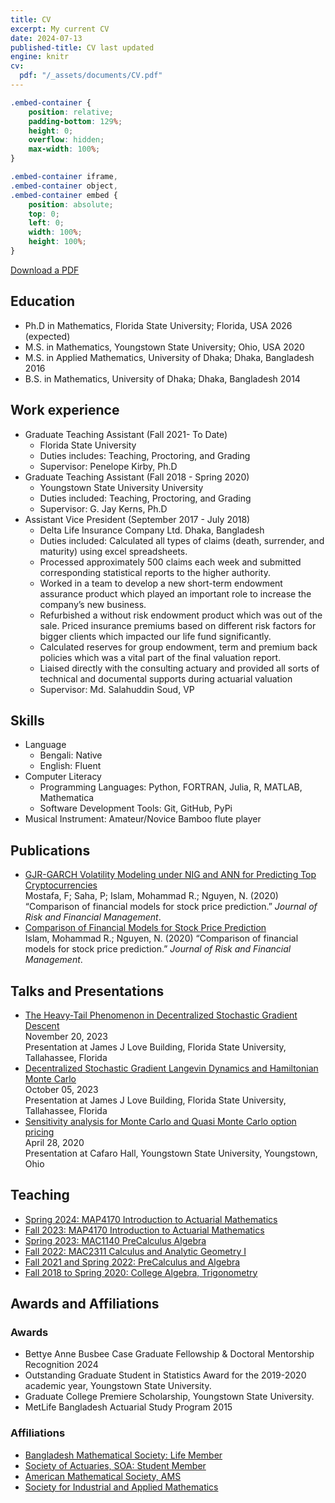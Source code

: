```yaml
---
title: CV
excerpt: My current CV
date: 2024-07-13
published-title: CV last updated
engine: knitr 
cv:
  pdf: "/_assets/documents/CV.pdf"
---
```


```css
.embed-container {
    position: relative;
    padding-bottom: 129%;
    height: 0;
    overflow: hidden;
    max-width: 100%;
}

.embed-container iframe,
.embed-container object,
.embed-container embed {
    position: absolute;
    top: 0;
    left: 0;
    width: 100%;
    height: 100%;
}
```

```{=html}
<p class="text-center">
  <a class="btn btn-primary btn-lg cv-download" href="`r rmarkdown::metadata$cv$pdf`" target="_blank">
    Download a PDF
  </a>
</p>
```  

<script async src="https://pagead2.googlesyndication.com/pagead/js/adsbygoogle.js?client=ca-pub-6878992848042528"
     crossorigin="anonymous"></script>

## Education  
- Ph.D in Mathematics, Florida State University; Florida, USA 2026 (expected)
- M.S. in Mathematics, Youngstown State University; Ohio, USA 2020
- M.S. in Applied Mathematics, University of Dhaka; Dhaka, Bangladesh 2016
- B.S. in Mathematics, University of Dhaka; Dhaka, Bangladesh 2014


## Work experience  

* Graduate Teaching Assistant (Fall 2021- To Date)
  * Florida State University
  * Duties includes: Teaching, Proctoring, and Grading
  * Supervisor: Penelope Kirby, Ph.D

* Graduate Teaching Assistant (Fall 2018 - Spring 2020)
  * Youngstown State University University
  * Duties included: Teaching, Proctoring, and Grading
  * Supervisor: G. Jay Kerns, Ph.D

* Assistant Vice President (September 2017 - July 2018)
  * Delta Life Insurance Company Ltd. Dhaka, Bangladesh
  * Duties included: Calculated all types of claims (death, surrender, and maturity) using excel spreadsheets. 
  * Processed approximately 500 claims each week and submitted corresponding statistical reports to the higher authority. 
  * Worked in a team to develop a new short-term endowment assurance product which played an important role to increase the company's new business. 
  * Refurbished a without risk endowment product which was out of the sale. Priced insurance premiums based on different risk factors for bigger clients which impacted our life fund significantly. 
  * Calculated reserves for group endowment, term and premium back policies which was a vital part of the final valuation report.
  * Liaised directly with the consulting actuary and provided all sorts of technical and documental supports during actuarial valuation
  * Supervisor: Md. Salahuddin Soud, VP
  
## Skills

* Language
  - Bengali: Native
  - English: Fluent 
* Computer Literacy
  * Programming Languages: Python, FORTRAN, Julia, R, MATLAB, Mathematica
  * Software Development Tools: Git, GitHub, PyPi
* Musical Instrument: Amateur/Novice Bamboo flute player

## Publications

- <a href="/publication/paper2.qmd">GJR-GARCH Volatility Modeling under NIG and ANN for Predicting Top Cryptocurrencies </a>  
  Mostafa, F; Saha, P; Islam, Mohammad R.; Nguyen, N. (2020) "Comparison of financial models for stock price prediction." *Journal of Risk and Financial Management*.
- <a href="/publication/paper1.qmd">Comparison of Financial Models for Stock Price Prediction </a>  
  Islam, Mohammad R.; Nguyen, N. (2020) "Comparison of financial models for stock price prediction." *Journal of Risk and Financial Management*. 

  
## Talks and Presentations  

- <a href="/talks/2023-11-20-candi.qmd"> The Heavy-Tail Phenomenon in Decentralized Stochastic Gradient Descent</a>  
  November 20, 2023  
  Presentation at James J Love Building, Florida State University, Tallahassee, Florida  
- <a href="/talks/2023-10-05-st-op.qmd"> Decentralized Stochastic Gradient Langevin Dynamics and Hamiltonian Monte Carlo</a>  
  October 05, 2023  
  Presentation at James J Love Building, Florida State University, Tallahassee, Florida  
- <a href="/talks/2020-04-26-project.qmd"> Sensitivity analysis for Monte Carlo and Quasi Monte Carlo option pricing</a>  
  April 28, 2020  
  Presentation at Cafaro Hall, Youngstown State University, Youngstown, Ohio  
  
## Teaching

  - <a href="/teaching/sp24.qmd"> Spring 2024: MAP4170 Introduction to Actuarial Mathematics</a>  
  - <a href="/teaching/sp23.qmd"> Fall 2023: MAP4170 Introduction to Actuarial Mathematics</a>  
  - <a href="/teaching/fall23.qmd"> Spring 2023: MAC1140 PreCalculus Algebra</a>  
  - <a href="/teaching/fall22.qmd"> Fall 2022: MAC2311 Calculus and Analytic Geometry I</a>  
  - <a href="/teaching/fall21.qmd"> Fall 2021 and Spring 2022: PreCalculus and Algebra</a>  
  - <a href="/teaching/f18-f21.qmd"> Fall 2018 to Spring 2020: College Algebra, Trigonometry</a>  
  

## Awards and Affiliations
### Awards  
- Bettye Anne Busbee Case Graduate Fellowship & Doctoral Mentorship Recognition 2024  
- Outstanding Graduate Student in Statistics Award for the 2019-2020 academic year, Youngstown State University.  
- Graduate College Premiere Scholarship, Youngstown State University.  
- MetLife Bangladesh Actuarial Study Program 2015


### Affiliations  
- [Bangladesh Mathematical Society: Life Member](https://www.bdmathsociety.org/){target="_blank"}
- [Society of Actuaries, SOA: Student Member](https://www.soa.org){target="_blank"}
- [American Mathematical Society, AMS](https://www.ams.org){target="_blank"}
- [Society for Industrial and Applied Mathematics](https://www.siam.org/){target="_blank"}
